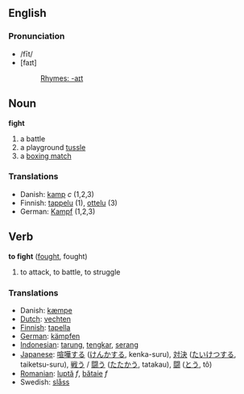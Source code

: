 ==English==
=== Pronunciation ===
*/fīt/
*[faɪt]
*:[[Rhymes:English:-aɪt|Rhymes: -aɪt]]

==Noun==
'''fight'''
#a battle
#a playground [[tussle]]
#a [[boxing match]]

===Translations===
*Danish: [[kamp]] ''c'' (1,2,3)
*Finnish: [[tappelu]] (1), [[ottelu]] (3)
*German: [[Kampf]] (1,2,3)

== Verb ==

'''to fight''' ([[fought]], fought)

# to attack, to battle, to struggle

=== Translations ===
*Danish: [[kæmpe]]
*[[Dutch]]: [[vechten]]
*[[Finnish]]: [[tapella]]
*[[German]]: [[kämpfen]]
*[[Indonesian]]: [[tarung]], [[tengkar]], [[serang]]
*[[Japanese]]: [[喧嘩する]] ([[けんかする]], kenka-suru), [[対決]] ([[たいけつする]], taiketsu-suru), [[戦う]] / [[闘う]] ([[たたかう]], tatakau), [[闘]] ([[とう]], tô)
*[[Romanian]]: [[luptă]] ''f'', [[bătaie]] ''f''
*Swedish: [[slåss]]
